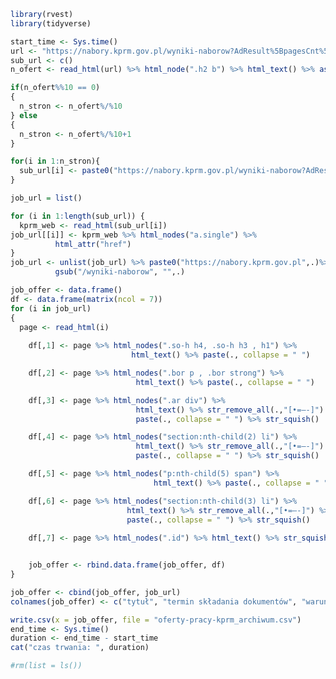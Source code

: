 ```{r}
library(rvest)
library(tidyverse)
```

```{r}
start_time <- Sys.time()
url <- "https://nabory.kprm.gov.pl/wyniki-naborow?AdResult%5BpagesCnt%5D=10&AdResult%5BisAdvancedMode%5D=&AdResult%5Bsort%5D=1&AdResult%5Bid%5D=&AdResult%5Bid_institution%5D=&AdResult%5Bid_institution_position%5D=&search-button2=&page=1&per-page=10"
sub_url <- c()
n_ofert <- read_html(url) %>% html_node(".h2 b") %>% html_text() %>% as.numeric()

if(n_ofert%%10 == 0)
{
  n_stron <- n_ofert%/%10
} else
{
  n_stron <- n_ofert%/%10+1
}

for(i in 1:n_stron){
  sub_url[i] <- paste0("https://nabory.kprm.gov.pl/wyniki-naborow?AdResult%5BpagesCnt%5D=10&AdResult%5BisAdvancedMode%5D=&AdResult%5Bsort%5D=1&AdResult%5Bid%5D=&AdResult%5Bid_institution%5D=&AdResult%5Bid_institution_position%5D=&search-button2=&page=", i, "&per-page=10")
}
```

```{r}
job_url = list()

for (i in 1:length(sub_url)) {
  kprm_web <- read_html(sub_url[i])
job_url[[i]] <- kprm_web %>% html_nodes("a.single") %>% 
          html_attr("href")
}
job_url <- unlist(job_url) %>% paste0("https://nabory.kprm.gov.pl",.)%>% 
          gsub("/wyniki-naborow", "",.)
```

```{r}
job_offer <- data.frame()
df <- data.frame(matrix(ncol = 7))
for (i in job_url)
{
  page <- read_html(i)
  
    df[,1] <- page %>% html_nodes(".so-h h4, .so-h h3 , h1") %>%
                           html_text() %>% paste(., collapse = " ")

    df[,2] <- page %>% html_nodes(".bor p , .bor strong") %>%
                            html_text() %>% paste(., collapse = " ")

    df[,3] <- page %>% html_nodes(".ar div") %>%
                            html_text() %>% str_remove_all(.,"[•=–-]") %>%
                            paste(., collapse = " ") %>% str_squish()

    df[,4] <- page %>% html_nodes("section:nth-child(2) li") %>%
                            html_text() %>% str_remove_all(.,"[•=–-]") %>%
                            paste(., collapse = " ") %>% str_squish()

    df[,5] <- page %>% html_nodes("p:nth-child(5) span") %>%
                                html_text() %>% paste(., collapse = " ")

    df[,6] <- page %>% html_nodes("section:nth-child(3) li") %>%
                          html_text() %>% str_remove_all(.,"[•=–-]") %>%
                          paste(., collapse = " ") %>% str_squish()
    
    df[,7] <- page %>% html_nodes(".id") %>% html_text() %>% str_squish()


    job_offer <- rbind.data.frame(job_offer, df)
}

job_offer <- cbind(job_offer, job_url)
colnames(job_offer) <- c("tytuł", "termin składania dokumentów", "warunki pracy", "opis stanowiska", "data zamieszczenia oferty", "wymagania", "ID", "url")
```

```{r}
write.csv(x = job_offer, file = "oferty-pracy-kprm_archiwum.csv")
end_time <- Sys.time()
duration <- end_time - start_time
cat("czas trwania: ", duration)
```


```{r}
#rm(list = ls())
```


